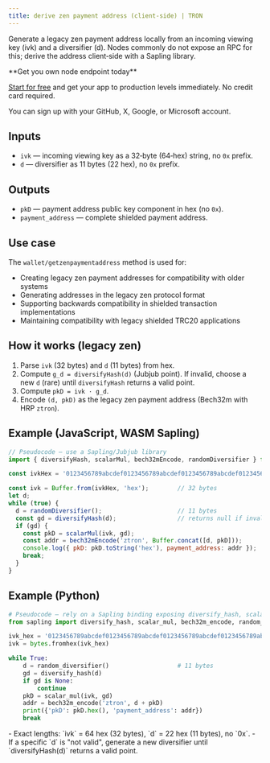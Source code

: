 ---
title: derive zen payment address (client‑side) | TRON
---

Generate a legacy zen payment address locally from an incoming viewing key (ivk) and a diversifier (d). Nodes commonly do not expose an RPC for this; derive the address client‑side with a Sapling library.

<Check>
**Get you own node endpoint today**

[Start for free](https://console.chainstack.com/) and get your app to production levels immediately. No credit card required.

You can sign up with your GitHub, X, Google, or Microsoft account.
</Check>


## Inputs

- `ivk` — incoming viewing key as a 32‑byte (64‑hex) string, no `0x` prefix.
- `d` — diversifier as 11 bytes (22 hex), no `0x` prefix.

## Outputs

- `pkD` — payment address public key component in hex (no `0x`).
- `payment_address` — complete shielded payment address.

## Use case

The `wallet/getzenpaymentaddress` method is used for:

* Creating legacy zen payment addresses for compatibility with older systems
* Generating addresses in the legacy zen protocol format
* Supporting backwards compatibility in shielded transaction implementations
* Maintaining compatibility with legacy shielded TRC20 applications

## How it works (legacy zen)

1. Parse `ivk` (32 bytes) and `d` (11 bytes) from hex.
2. Compute `g_d = diversifyHash(d)` (Jubjub point). If invalid, choose a new `d` (rare) until `diversifyHash` returns a valid point.
3. Compute `pkD = ivk · g_d`.
4. Encode `(d, pkD)` as the legacy zen payment address (Bech32m with HRP `ztron`).

## Example (JavaScript, WASM Sapling)

```js
// Pseudocode — use a Sapling/Jubjub library
import { diversifyHash, scalarMul, bech32mEncode, randomDiversifier } from 'sapling-lib';

const ivkHex = '0123456789abcdef0123456789abcdef0123456789abcdef0123456789abcdef';

const ivk = Buffer.from(ivkHex, 'hex');        // 32 bytes
let d;
while (true) {
  d = randomDiversifier();                     // 11 bytes
  const gd = diversifyHash(d);                 // returns null if invalid
  if (gd) {
    const pkD = scalarMul(ivk, gd);
    const addr = bech32mEncode('ztron', Buffer.concat([d, pkD]));
    console.log({ pkD: pkD.toString('hex'), payment_address: addr });
    break;
  }
}
```

## Example (Python)

```python
# Pseudocode — rely on a Sapling binding exposing diversify_hash, scalar_mul, bech32m_encode, random_diversifier
from sapling import diversify_hash, scalar_mul, bech32m_encode, random_diversifier

ivk_hex = '0123456789abcdef0123456789abcdef0123456789abcdef0123456789abcdef'
ivk = bytes.fromhex(ivk_hex)

while True:
    d = random_diversifier()                   # 11 bytes
    gd = diversify_hash(d)
    if gd is None:
        continue
    pkD = scalar_mul(ivk, gd)
    addr = bech32m_encode('ztron', d + pkD)
    print({'pkD': pkD.hex(), 'payment_address': addr})
    break
```

<Info>
- Exact lengths: `ivk` = 64 hex (32 bytes), `d` = 22 hex (11 bytes), no `0x`.
- If a specific `d` is "not valid", generate a new diversifier until `diversifyHash(d)` returns a valid point.
</Info>
